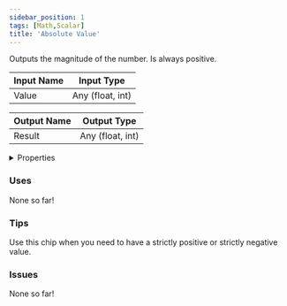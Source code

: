 ```yaml
---
sidebar_position: 1
tags: [Math,Scalar]
title: 'Absolute Value'
---
```


Outputs the magnitude of the number. Is always positive.



<DocusaurusSvg />

| Input Name | Input Type |
|-----------|-----------|
| Value | Any (float, int) |

| Output Name | Output Type |
|-----------|-----------|
| Result | Any (float, int) |


<details>
  <summary>Properties</summary>
  <div>
    <div>
    <table>
      <thead>
        <tr>
          <th>Is beta required?</th>
          <th>No</th>
        </tr>
        <tr>
          <th>Is this chip a trolling risk?</th>
          <th>No</th>
        </tr>
        <tr>
          <th>Is this chip a role assignment risk?</th>
          <th>No</th>
        </tr>
        <tr>
          <th>Chip UUID</th>
          <th>98b99011-9be8-43b3-89cc-1e9d55bd8b51</th>
        </tr>
        <tr>
          <th>Room availability</th>
          <th>Available everywhere</th>
        </tr>
      </thead>
    </table>
    </div>
  </div>
</details>

### Uses

None so far!

### Tips

Use this chip when you need to have a strictly positive or strictly negative value.

### Issues

None so far!